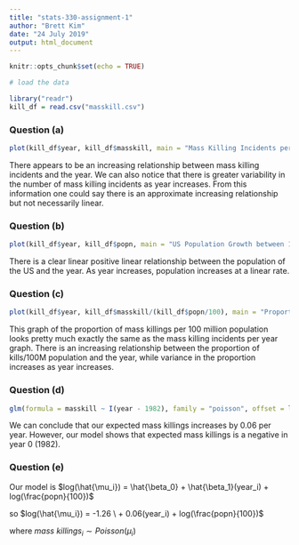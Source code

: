 ```yaml
---
title: "stats-330-assignment-1"
author: "Brett Kim"
date: "24 July 2019"
output: html_document
---
```


```r
knitr::opts_chunk$set(echo = TRUE)
```

```r
# load the data

library("readr")
kill_df = read.csv("masskill.csv")
```

### Question (a)
```r
plot(kill_df$year, kill_df$masskill, main = "Mass Killing Incidents per Year in the US between 1982 ~ 2018", xlab = "Year", ylab = "Mass Killing Incidents")
```

There appears to be an increasing relationship between mass killing incidents and the year. We can also notice that there is greater variability in the number of mass killing incidents as year increases. From this information one could say there is an approximate increasing relationship but not necessarily linear.

### Question (b)
```r
plot(kill_df$year, kill_df$popn, main = "US Population Growth between 1982 ~ 2018", xlab = "Year", ylab = "Population (100M)")
```

There is a clear linear positive linear relationship between the population of the US and the year. As year increases, population increases at a linear rate.

### Question (c)
```r
plot(kill_df$year, kill_df$masskill/(kill_df$popn/100), main = "Proportion of Mass Killing Incidents per Year between 1982 ~ 2018", xlab = "Year", ylab = "Mass Killings per 100M people")
```

This graph of the proportion of mass killings per 100 million population looks pretty much exactly the same as the mass killing incidents per year graph. There is an increasing relationship between the proportion of kills/100M population and the year, while variance in the proportion increases as year increases.


### Question (d)
```r
glm(formula = masskill ~ I(year - 1982), family = "poisson", offset = log(popn/100), data = kill_df)
```

We can conclude that our expected mass killings increases by 0.06 per year. However, our model shows that expected mass killings is a negative in year 0 (1982).

### Question (e)
Our model is
$log(\hat{\mu_i}) =  \hat{\beta_0} + \hat{\beta_1}(year_i) + log(\frac{popn}{100})$ 

so $log(\hat{\mu_i}) = -1.26 \ + 0.06(year_i) + log(\frac{popn}{100})$

where $mass \ killings_i \sim Poisson(\mu_i)$

